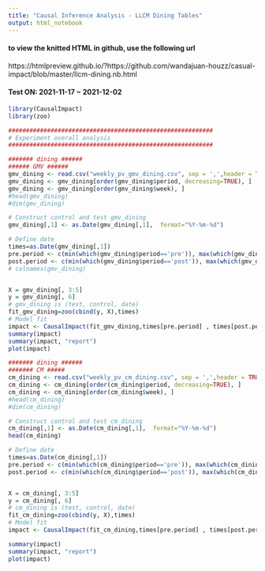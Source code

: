 ```yaml
---
title: "Causal Inference Analysis - LLCM Dining Tables"
output: html_notebook
---
```


#### to view the knitted HTML in github, use the following url
https://htmlpreview.github.io/?https://github.com/wandajuan-houzz/casual-impact/blob/master/llcm-dining.nb.html


#### Test ON: 2021-11-17 ~ 2021-12-02



```r
library(CausalImpact)
library(zoo)
```

```r
##########################################################
# Experiment overall analysis
##########################################################

####### dining ######
###### GMV ###### 
gmv_dining <- read.csv("weekly_pv_gmv_dining.csv", sep = ',',header = TRUE)
gmv_dining <- gmv_dining[order(gmv_dining$period, decreasing=TRUE), ]
gmv_dining <- gmv_dining[order(gmv_dining$week), ]
#head(gmv_dining)
#dim(gmv_dining)

# Construct control and test gmv_dining
gmv_dining[,1] <- as.Date(gmv_dining[,1],  format="%Y-%m-%d")

# Define date 
times=as.Date(gmv_dining[,1])
pre.period <- c(min(which(gmv_dining$period=='pre')), max(which(gmv_dining$period=='pre')))
post.period <- c(min(which(gmv_dining$period=='post')), max(which(gmv_dining$period=='post')))
# colnames(gmv_dining)


X = gmv_dining[, 3:5]
y = gmv_dining[, 6]
# gmv_dining is (test, control, date)
fit_gmv_dining=zoo(cbind(y, X),times)
# Model fit
impact <- CausalImpact(fit_gmv_dining,times[pre.period] , times[post.period])
summary(impact)
summary(impact, "report")
plot(impact)
```

```r
####### dining ######
####### CM #####
cm_dining <- read.csv("weekly_pv_cm_dining.csv", sep = ',',header = TRUE)
cm_dining <- cm_dining[order(cm_dining$period, decreasing=TRUE), ]
cm_dining <- cm_dining[order(cm_dining$week), ]
#head(cm_dining)
#dim(cm_dining)

# Construct control and test cm_dining
cm_dining[,1] <- as.Date(cm_dining[,1],  format="%Y-%m-%d")
head(cm_dining)

# Define date 
times=as.Date(cm_dining[,1])
pre.period <- c(min(which(cm_dining$period=='pre')), max(which(cm_dining$period=='pre')))
post.period <- c(min(which(cm_dining$period=='post')), max(which(cm_dining$period=='post')))


X = cm_dining[, 3:5]
y = cm_dining[, 6]
# cm_dining is (test, control, date)
fit_cm_dining=zoo(cbind(y, X),times)
# Model fit
impact <- CausalImpact(fit_cm_dining,times[pre.period] , times[post.period])

summary(impact)
summary(impact, "report")
plot(impact)
```